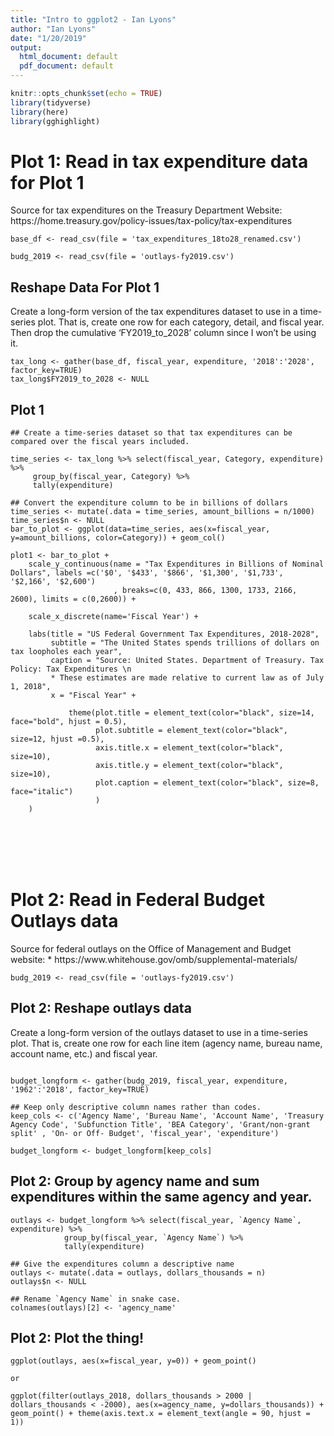 ```yaml
---
title: "Intro to ggplot2 - Ian Lyons"
author: "Ian Lyons"
date: "1/20/2019"
output:
  html_document: default
  pdf_document: default
---
```


```r
knitr::opts_chunk$set(echo = TRUE)
library(tidyverse)
library(here)
library(gghighlight)
```

# Plot 1: Read in tax expenditure data for Plot 1

Source for tax expenditures on the Treasury Department Website: 
https://home.treasury.gov/policy-issues/tax-policy/tax-expenditures

```{}
base_df <- read_csv(file = 'tax_expenditures_18to28_renamed.csv')

budg_2019 <- read_csv(file = 'outlays-fy2019.csv')
```


## Reshape Data For Plot 1

Create a long-form version of the tax expenditures dataset to use in a time-series plot. That is, create one row for each category, detail, and fiscal year. 
Then drop the cumulative 'FY2019_to_2028' column since I won't be using it.

```{}
tax_long <- gather(base_df, fiscal_year, expenditure, '2018':'2028', factor_key=TRUE)
tax_long$FY2019_to_2028 <- NULL
```


 
## Plot 1
```{}
## Create a time-series dataset so that tax expenditures can be compared over the fiscal years included.  

time_series <- tax_long %>% select(fiscal_year, Category, expenditure) %>%
     group_by(fiscal_year, Category) %>%
     tally(expenditure)

## Convert the expenditure column to be in billions of dollars
time_series <- mutate(.data = time_series, amount_billions = n/1000)
time_series$n <- NULL
bar_to_plot <- ggplot(data=time_series, aes(x=fiscal_year, y=amount_billions, color=Category)) + geom_col()

plot1 <- bar_to_plot + 
    scale_y_continuous(name = "Tax Expenditures in Billions of Nominal Dollars", labels =c('$0', '$433', '$866', '$1,300', '$1,733', '$2,166', '$2,600') 
                       , breaks=c(0, 433, 866, 1300, 1733, 2166, 2600), limits = c(0,2600)) + 
    
    scale_x_discrete(name='Fiscal Year') + 
    
    labs(title = "US Federal Government Tax Expenditures, 2018-2028", 
         subtitle = "The United States spends trillions of dollars on tax loopholes each year",
         caption = "Source: United States. Department of Treasury. Tax Policy: Tax Expenditures \n 
         * These estimates are made relative to current law as of July 1, 2018", 
         x = "Fiscal Year" + 
             
             theme(plot.title = element_text(color="black", size=14, face="bold", hjust = 0.5),
                   plot.subtitle = element_text(color="black", size=12, hjust =0.5),
                   axis.title.x = element_text(color="black", size=10),
                   axis.title.y = element_text(color="black", size=10),
                   plot.caption = element_text(color="black", size=8, face="italic")
                   )
    )
```

<br><br><br><br>

# Plot 2: Read in Federal Budget Outlays data

Source for federal outlays on the Office of Management and Budget website: 
* https://www.whitehouse.gov/omb/supplemental-materials/

```{}
budg_2019 <- read_csv(file = 'outlays-fy2019.csv')
```

## Plot 2: Reshape outlays data

Create a long-form version of the outlays dataset to use in a time-series plot. That is, create one row for each line item (agency name, bureau name, account name, etc.) and fiscal year. 

```{}

budget_longform <- gather(budg_2019, fiscal_year, expenditure, '1962':'2018', factor_key=TRUE)

## Keep only descriptive column names rather than codes. 
keep_cols <- c('Agency Name', 'Bureau Name', 'Account Name', 'Treasury Agency Code', 'Subfunction Title', 'BEA Category', 'Grant/non-grant split' , 'On- or Off- Budget', 'fiscal_year', 'expenditure')

budget_longform <- budget_longform[keep_cols]
```


## Plot 2: Group by agency name and sum expenditures within the same agency and year.

```{}
outlays <- budget_longform %>% select(fiscal_year, `Agency Name`, expenditure) %>%
			group_by(fiscal_year, `Agency Name`) %>%
			tally(expenditure)

## Give the expenditures column a descriptive name			
outlays <- mutate(.data = outlays, dollars_thousands = n)
outlays$n <- NULL

## Rename `Agency Name` in snake case.
colnames(outlays)[2] <- 'agency_name'
```

## Plot 2: Plot the thing!

```{}
ggplot(outlays, aes(x=fiscal_year, y=0)) + geom_point()

or

ggplot(filter(outlays_2018, dollars_thousands > 2000 | dollars_thousands < -2000), aes(x=agency_name, y=dollars_thousands)) + geom_point() + theme(axis.text.x = element_text(angle = 90, hjust = 1))
```
